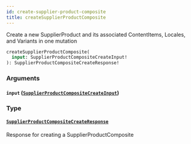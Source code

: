 ```yaml
---
id: create-supplier-product-composite
title: createSupplierProductComposite
---
```



Create a new SupplierProduct and its associated ContentItems, Locales, and Variants in one mutation


```graphql
createSupplierProductComposite(
  input: SupplierProductCompositeCreateInput!
): SupplierProductCompositeCreateResponse!

```


### Arguments

#### `input` ([`SupplierProductCompositeCreateInput`](/developers/supplier-apis/supply-api/graphql/reference/inputs/supplier-product-composite-create-input))




### Type

#### [`SupplierProductCompositeCreateResponse`](/developers/supplier-apis/supply-api/graphql/reference/objects/supplier-product-composite-create-response) 

Response for creating a SupplierProductComposite




